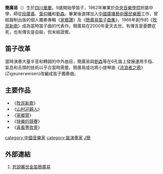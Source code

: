 {{Refimprove|time=2022-05-22T02:13:34+00:00}}
'''簡廣易'''（{{bd|1944年||2000年}}）生於[[四川|四川]][[重慶|重慶]]。9歲開始學笛子，1962年畢業於[[中央音樂學院|中央音樂學院]]附屬中學，師從[[段廣義|段廣義]]、[[葉仰曦|葉仰曦]]和[[劉森|劉森]]。畢業後選擇加入[[中國廣播藝術團民樂團|中國廣播藝術團民樂團]]工作，曾經錄制出版的個人獨奏專輯《[[家鄉讚|家鄉讚]]》及《[[簡廣易笛子曲集|簡廣易笛子曲集]]》，1966年創作的《[[牧民新歌|牧民新歌]]》成為當時笛子曲的代表作。簡廣易在2000年夏天去世。有傳言是憂鬱症死，也有傳言是自殺，但未經證實。

==笛子改革==

當時演奏大量半音和轉調的中外曲目，簡廣易與[[劉森|劉森]]等在6孔笛上發展運用手指、氣息和舌頭的技術以乎合當時需要。簡廣易成功將小提琴曲《[[流浪者之歌|流浪者之歌]]》(Zigeunerweisen)改編成笛子獨奏曲。

==主要作品==

*《[[牧民新歌|牧民新歌]]》
*《[[山村迎親人|山村迎親人]]》
*《[[家鄉贊|家鄉贊]]》
*《[[快樂的競賽|快樂的競賽]]》
*《[[喜看豐收景|喜看豐收景]]》

[[category:中國音樂家|category:中國音樂家]]
[[category:笛演奏家|category:笛演奏家]]
[[category:重慶人|J簡]]

==外部連結==

# [https://web.archive.org/web/20060525023820/http://www.dixiaoy.net/Article/ShowArticle.asp?ArticleID=2516 悲說曠世金笛簡廣易]